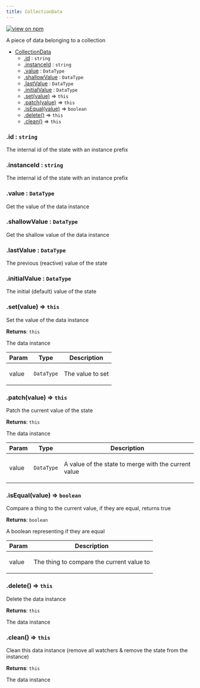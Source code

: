 ```yaml
---
title: CollectionData
---
```


[![view on npm](http://img.shields.io/npm/v/@plexusjs/core.svg)](https://www.npmjs.org/package/@plexusjs/core)

A piece of data belonging to a collection

- [CollectionData](#CollectionData)
  - [.id](#CollectionData+id) : <code>string</code>
  - [.instanceId](#CollectionData+instanceId) : <code>string</code>
  - [.value](#CollectionData+value) : <code>DataType</code>
  - [.shallowValue](#CollectionData+shallowValue) : <code>DataType</code>
  - [.lastValue](#CollectionData+lastValue) : <code>DataType</code>
  - [.initialValue](#CollectionData+initialValue) : <code>DataType</code>
  - [.set(value)](#CollectionData+set) ⇒ <code>this</code>
  - [.patch(value)](#CollectionData+patch) ⇒ <code>this</code>
  - [.isEqual(value)](#CollectionData+isEqual) ⇒ <code>boolean</code>
  - [.delete()](#CollectionData+delete) ⇒ <code>this</code>
  - [.clean()](#CollectionData+clean) ⇒ <code>this</code>

<a name='CollectionData+id'></a>

### .id : <code>string</code>

<p>The internal id of the state with an instance prefix</p>

<a name='CollectionData+instanceId'></a>

### .instanceId : <code>string</code>

<p>The internal id of the state with an instance prefix</p>

<a name='CollectionData+value'></a>

### .value : <code>DataType</code>

<p>Get the value of the data instance</p>

<a name='CollectionData+shallowValue'></a>

### .shallowValue : <code>DataType</code>

<p>Get the shallow value of the data instance</p>

<a name='CollectionData+lastValue'></a>

### .lastValue : <code>DataType</code>

<p>The previous (reactive) value of the state</p>

<a name='CollectionData+initialValue'></a>

### .initialValue : <code>DataType</code>

<p>The initial (default) value of the state</p>

<a name='CollectionData+set'></a>

### .set(value) ⇒ <code>this</code>

<p>Set the value of the data instance</p>

**Returns**: <code>this</code> <p>The data instance</p>

| Param | Type                  | Description             |
| ----- | --------------------- | ----------------------- |
| value | <code>DataType</code> | <p>The value to set</p> |

<a name='CollectionData+patch'></a>

### .patch(value) ⇒ <code>this</code>

<p>Patch the current value of the state</p>

**Returns**: <code>this</code> <p>The data instance</p>

| Param | Type                  | Description                                                 |
| ----- | --------------------- | ----------------------------------------------------------- |
| value | <code>DataType</code> | <p>A value of the state to merge with the current value</p> |

<a name='CollectionData+isEqual'></a>

### .isEqual(value) ⇒ <code>boolean</code>

<p>Compare a thing to the current value, if they are equal, returns true</p>

**Returns**: <code>boolean</code> <p>A boolean representing if they are equal</p>

| Param | Description                                      |
| ----- | ------------------------------------------------ |
| value | <p>The thing to compare the current value to</p> |

<a name='CollectionData+delete'></a>

### .delete() ⇒ <code>this</code>

<p>Delete the data instance</p>

**Returns**: <code>this</code> <p>The data instance</p>

<a name='CollectionData+clean'></a>

### .clean() ⇒ <code>this</code>

<p>
	Clean this data instance (remove all watchers &amp; remove the state from the
	instance)
</p>

**Returns**: <code>this</code> <p>The data instance</p>
